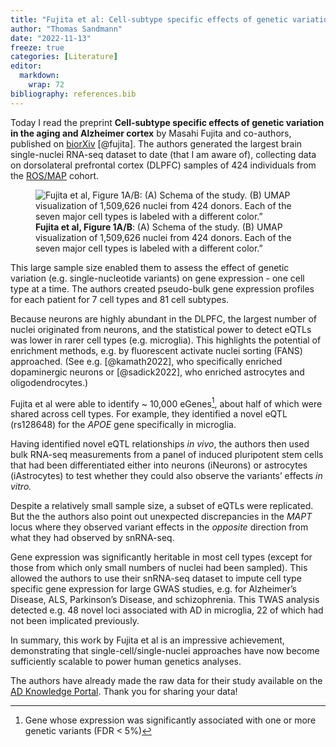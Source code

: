 ```yaml
---
title: "Fujita et al: Cell-subtype specific effects of genetic variation in the aging and Alzheimer cortex"
author: "Thomas Sandmann"
date: "2022-11-13"
freeze: true
categories: [Literature]
editor: 
  markdown: 
    wrap: 72
bibliography: references.bib
---
```


Today I read the preprint **Cell-subtype specific effects of genetic
variation in the aging and Alzheimer cortex** by Masahi Fujita and
co-authors, published on
[biorXiv](https://doi.org/10.1101/2022.11.07.515446) [@fujita]. The
authors generated the largest brain single-nuclei RNA-seq dataset to
date (that I am aware of), collecting data on dorsolateral prefrontal
cortex (DLPFC) samples of 424 individuals from the
[ROS/MAP](https://dss.niagads.org/cohorts/religious-orders-study-memory-and-aging-project-rosmap/)
cohort.

::: {#fig1}
![**Fujita et al, Figure 1A/B**: (A) Schema of the study. (B) UMAP
visualization of 1,509,626 nuclei from 424 donors. Each of the seven
major cell types is labeled with a different color."](fujita_fig1ab.jpg)
:::

This large sample size enabled them to assess the effect of genetic
variation (e.g. single-nucleotide variants) on gene expression - one
cell type at a time. The authors created pseudo-bulk gene expression
profiles for each patient for 7 cell types and 81 cell subtypes.

Because neurons are highly abundant in the DLPFC, the largest number of
nuclei originated from neurons, and the statistical power to detect
eQTLs was lower in rarer cell types (e.g. microglia). This highlights
the potential of enrichment methods, e.g. by fluorescent activate nuclei
sorting (FANS) approached. (See e.g. [@kamath2022], who specifically
enriched dopaminergic neurons or [@sadick2022], who enriched astrocytes
and oligodendrocytes.)

Fujita et al were able to identify \~ 10,000 eGenes[^1], about half of
which were shared across cell types. For example, they identified a
novel eQTL (rs128648) for the *APOE* gene specifically in microglia.

[^1]: Gene whose expression was significantly associated with one or
    more genetic variants (FDR \< 5%)

Having identified novel eQTL relationships *in vivo*, the authors then
used bulk RNA-seq measurements from a panel of induced pluripotent stem
cells that had been differentiated either into neurons (iNeurons) or
astrocytes (iAstrocytes) to test whether they could also observe the
variants' effects *in vitro.*

Despite a relatively small sample size, a subset of eQTLs were
replicated. But the the authors also point out unexpected discrepancies
in the *MAPT* locus where they observed variant effects in the
*opposite* direction from what they had observed by snRNA-seq.

Gene expression was significantly heritable in most cell types (except
for those from which only small numbers of nuclei had been sampled).
This allowed the authors to use their snRNA-seq dataset to impute cell
type specific gene expression for large GWAS studies, e.g. for
Alzheimer's Disease, ALS, Parkinson's Disease, and schizophrenia. This
TWAS analysis detected e.g. 48 novel loci associated with AD in
microglia, 22 of which had not been implicated previously.

In summary, this work by Fujita et al is an impressive achievement,
demonstrating that single-cell/single-nuclei approaches have now become
sufficiently scalable to power human genetics analyses.

The authors have already made the raw data for their study available on
the [AD Knowledge Portal](https://adknowledgeportal.synapse.org/). Thank
you for sharing your data!

